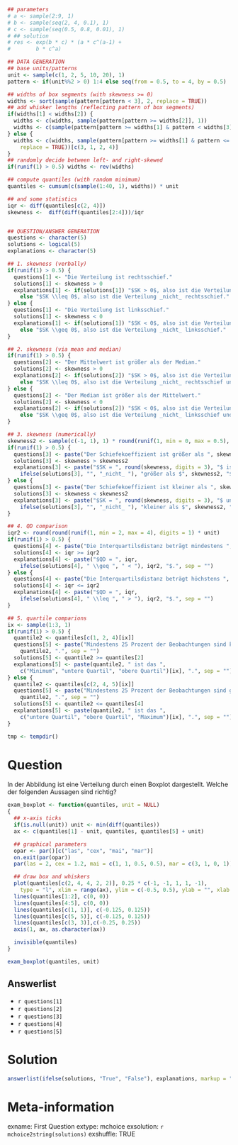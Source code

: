 ```{r, echo=FALSE, results="hide"}
## parameters
# a <- sample(2:9, 1)
# b <- sample(seq(2, 4, 0.1), 1)
# c <- sample(seq(0.5, 0.8, 0.01), 1)
# ## solution
# res <- exp(b * c) * (a * c^(a-1) +
#        b * c^a)

## DATA GENERATION
## base units/patterns
unit <- sample(c(1, 2, 5, 10, 20), 1)
pattern <- if(unit%%2 > 0) 1:4 else seq(from = 0.5, to = 4, by = 0.5)

## widths of box segments (with skewness >= 0)
widths <- sort(sample(pattern[pattern < 3], 2, replace = TRUE))
## add whisker lengths (reflecting pattern of box segments)
if(widths[1] < widths[2]) {
  widths <- c(widths, sample(pattern[pattern >= widths[2]], 1))
  widths <- c(sample(pattern[pattern >= widths[1] & pattern < widths[3]], 1), widths)
} else {
  widths <- c(widths, sample(pattern[pattern >= widths[1] & pattern <= 2 * widths[1]], 2,
    replace = TRUE))[c(3, 1, 2, 4)]
}
## randomly decide between left- and right-skewed
if(runif(1) > 0.5) widths <- rev(widths)

## compute quantiles (with random minimum)
quantiles <- cumsum(c(sample(1:40, 1), widths)) * unit

## and some statistics
iqr <- diff(quantiles[c(2, 4)])
skewness <-  diff(diff(quantiles[2:4]))/iqr


## QUESTION/ANSWER GENERATION
questions <- character(5)
solutions <- logical(5)
explanations <- character(5)

## 1. skewness (verbally)
if(runif(1) > 0.5) {
  questions[1] <- "Die Verteilung ist rechtsschief."
  solutions[1] <- skewness > 0
  explanations[1] <- if(solutions[1]) "$SK > 0$, also ist die Verteilung rechtsschief."
    else "$SK \\leq 0$, also ist die Verteilung _nicht_ rechtsschief."
} else {
  questions[1] <- "Die Verteilung ist linksschief."
  solutions[1] <- skewness < 0
  explanations[1] <- if(solutions[1]) "$SK < 0$, also ist die Verteilung linksschief."
    else "$SK \\geq 0$, also ist die Verteilung _nicht_ linksschief."
}

## 2. skewness (via mean and median)
if(runif(1) > 0.5) {
  questions[2] <- "Der Mittelwert ist größer als der Median."
  solutions[2] <- skewness > 0
  explanations[2] <- if(solutions[2]) "$SK > 0$, also ist die Verteilung rechtsschief und der Mittelwert größer als der Median."
    else "$SK \\leq 0$, also ist die Verteilung _nicht_ rechtsschief und der Mittelwert _nicht_ größer als der Median."
} else {
  questions[2] <- "Der Median ist größer als der Mittelwert."
  solutions[2] <- skewness < 0
  explanations[2] <- if(solutions[2]) "$SK < 0$, also ist die Verteilung linksschief und der Mittelwert kleiner als der Median."
    else "$SK \\geq 0$, also ist die Verteilung _nicht_ linksschief und der Mittelwert _nicht_ kleiner als der Median."
}

## 3. skewness (numerically)
skewness2 <- sample(c(-1, 1), 1) * round(runif(1, min = 0, max = 0.5), digits = 1)
if(runif(1) > 0.5) {
  questions[3] <- paste("Der Schiefekoeffizient ist größer als ", skewness2, ".", sep = "")
  solutions[3] <- skewness > skewness2
  explanations[3] <- paste("$SK = ", round(skewness, digits = 3), "$ ist ",
    ifelse(solutions[3], "", "_nicht_ "), "größer als $", skewness2, "$.", sep = "")
} else {
  questions[3] <- paste("Der Schiefekoeffizient ist kleiner als ", skewness2, ".", sep = "")
  solutions[3] <- skewness < skewness2
  explanations[3] <- paste("$SK = ", round(skewness, digits = 3), "$ und damit ist SK ",
    ifelse(solutions[3], "", "_nicht_ "), "kleiner als $", skewness2, "$.", sep = "")
}

## 4. QD comparison
iqr2 <- round(round(runif(1, min = 2, max = 4), digits = 1) * unit)
if(runif(1) > 0.5) {
  questions[4] <- paste("Die Interquartilsdistanz beträgt mindestens ", iqr2, ".", sep = "")
  solutions[4] <- iqr >= iqr2
  explanations[4] <- paste("$QD = ", iqr,
    ifelse(solutions[4], " \\geq ", " < "), iqr2, "$.", sep = "")
} else {
  questions[4] <- paste("Die Interquartilsdistanz beträgt höchstens ", iqr2, ".", sep = "")
  solutions[4] <- iqr <= iqr2
  explanations[4] <- paste("$QD = ", iqr,
    ifelse(solutions[4], " \\leq ", " > "), iqr2, "$.", sep = "")
}

## 5. quartile comparions
ix <- sample(1:3, 1)
if(runif(1) > 0.5) {
  quantile2 <- quantiles[c(1, 2, 4)[ix]]
  questions[5] <- paste("Mindestens 25 Prozent der Beobachtungen sind kleiner oder gleich ",
    quantile2, ".", sep = "")
  solutions[5] <- quantile2 >= quantiles[2]
  explanations[5] <- paste(quantile2, " ist das ",
    c("Minimum", "untere Quartil", "obere Quartil")[ix], ".", sep = "")
} else {
  quantile2 <- quantiles[c(2, 4, 5)[ix]]
  questions[5] <- paste("Mindestens 25 Prozent der Beobachtungen sind größer oder gleich ",
    quantile2, ".", sep = "")
  solutions[5] <- quantile2 <= quantiles[4]
  explanations[5] <- paste(quantile2, " ist das ",
    c("untere Quartil", "obere Quartil", "Maximum")[ix], ".", sep = "")
}

tmp <- tempdir()

```

Question
========
In der Abbildung ist eine Verteilung durch einen Boxplot dargestellt.
Welche der folgenden Aussagen sind richtig? 

```{r boxplot,  fig.height = 2.5, fig.width = 6, echo=FALSE, eps=FALSE, results="hide", fig.path = "", fig.cap = ""}
exam_boxplot <- function(quantiles, unit = NULL)
{
  ## x-axis ticks
  if(is.null(unit)) unit <- min(diff(quantiles))
  ax <- c(quantiles[1] - unit, quantiles, quantiles[5] + unit)

  ## graphical parameters
  opar <- par()[c("las", "cex", "mai", "mar")]
  on.exit(par(opar))
  par(las = 2, cex = 1.2, mai = c(1, 1, 0.5, 0.5), mar = c(3, 1, 0, 1))

  ## draw box and whiskers  
  plot(quantiles[c(2, 4, 4, 2, 2)], 0.25 * c(-1, -1, 1, 1, -1),
    type = "l", xlim = range(ax), ylim = c(-0.5, 0.5), ylab = "", xlab = "", axes = FALSE)
  lines(quantiles[1:2], c(0, 0))
  lines(quantiles[4:5], c(0, 0))
  lines(quantiles[c(1, 1)], c(-0.125, 0.125))
  lines(quantiles[c(5, 5)], c(-0.125, 0.125))
  lines(quantiles[c(3, 3)],c(-0.25, 0.25))
  axis(1, ax, as.character(ax))

  invisible(quantiles)
}

exam_boxplot(quantiles, unit)
```
Answerlist
----------
* `r questions[1]`
* `r questions[2]`
* `r questions[3]`
* `r questions[4]`
* `r questions[5]`

Solution
========
```{r solutionlist, echo = FALSE, results = "asis"}
answerlist(ifelse(solutions, "True", "False"), explanations, markup = "markdown")
```

Meta-information
================
exname: First Question
extype: mchoice
exsolution: `r mchoice2string(solutions)`
exshuffle: TRUE
